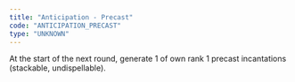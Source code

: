 ```yaml
---
title: "Anticipation - Precast"
code: "ANTICIPATION_PRECAST"
type: "UNKNOWN"
---
```


At the start of the next round, generate 1 of own rank 1 precast incantations (stackable, undispellable).